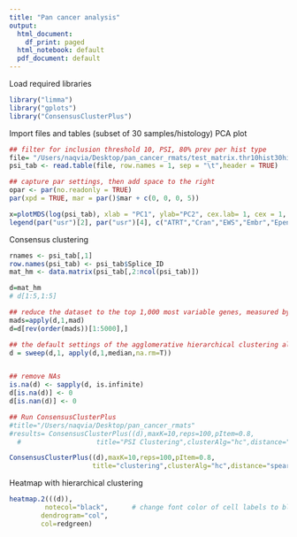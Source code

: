 ```yaml
---
title: "Pan cancer analysis"
output:
  html_document:
    df_print: paged
  html_notebook: default
  pdf_document: default
---
```


Load required libraries
```r
library("limma")
library("gplots")
library("ConsensusClusterPlus")
```

Import files and tables (subset of 30 samples/histology)
PCA plot
```r
## filter for inclusion threshold 10, PSI, 80% prev per hist type
file= "/Users/naqvia/Desktop/pan_cancer_rmats/test_matrix.thr10hist30histprev2.psi.tsv"
psi_tab <- read.table(file, row.names = 1, sep = "\t",header = TRUE)

## capture par settings, then add space to the right
opar <- par(no.readonly = TRUE)
par(xpd = TRUE, mar = par()$mar + c(0, 0, 0, 5))

x=plotMDS(log(psi_tab), xlab = "PC1", ylab="PC2", cex.lab= 1, cex = 1, col = c( c(rep("blue", 30)),c(rep("purple",30)), c(rep("black",1 )),c(rep("black",1)), c(rep("violet",30)), c(rep("grey",30)),c(rep("darkred",30)), c(rep("red",30)), c(rep("darkgreen",30)),c(rep("grey",2))), pch=16)
legend(par("usr")[2], par("usr")[4], c("ATRT","Cran","EWS","Embr","Epend","Gangl", "HGAT", "LGAT", "Medullo", "Olig"),col = c("blue","purple","black","black","violet","grey","darkred","red","darkgreen","grey"), pch = 16, bty = "n")

```


Consensus clustering
```r
rnames <- psi_tab[,1]
row.names(psi_tab) <- psi_tab$Splice_ID
mat_hm <- data.matrix(psi_tab[,2:ncol(psi_tab)])

d=mat_hm
# d[1:5,1:5]

## reduce the dataset to the top 1,000 most variable genes, measured by median absolute deviation
mads=apply(d,1,mad)
d=d[rev(order(mads))[1:5000],]

## the default settings of the agglomerative hierarchical clustering algorithm using Pearson correlation distance, so it is appropriate to gene median center d using
d = sweep(d,1, apply(d,1,median,na.rm=T))


## remove NAs
is.na(d) <- sapply(d, is.infinite)
d[is.na(d)] <- 0
d[is.nan(d)] <- 0

## Run ConsensusClusterPlus
#title="/Users/naqvia/Desktop/pan_cancer_rmats"
#results= ConsensusClusterPlus((d),maxK=10,reps=100,pItem=0.8,
  #                   title="PSI Clustering",clusterAlg="hc",distance="spearman",seed=123,innerLinkage = "average", finalLinkage = #"average", plot="png")

ConsensusClusterPlus((d),maxK=10,reps=100,pItem=0.8,
                     title="clustering",clusterAlg="hc",distance="spearman",seed=123,innerLinkage = "average", finalLinkage = "average")
```
Heatmap with hierarchical clustering
```r

heatmap.2(((d)),
         notecol="black",      # change font color of cell labels to black
        dendrogram="col",
        col=redgreen)
```